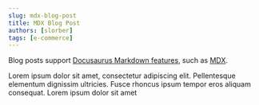 ```yaml
---
slug: mdx-blog-post
title: MDX Blog Post
authors: [slorber]
tags: [e-commerce]
---
```


Blog posts support [Docusaurus Markdown features](https://docusaurus.io/docs/markdown-features), such as [MDX](https://mdxjs.com/).

Lorem ipsum dolor sit amet, consectetur adipiscing elit. Pellentesque elementum dignissim ultricies. Fusce rhoncus ipsum tempor eros aliquam consequat. Lorem ipsum dolor sit amet
